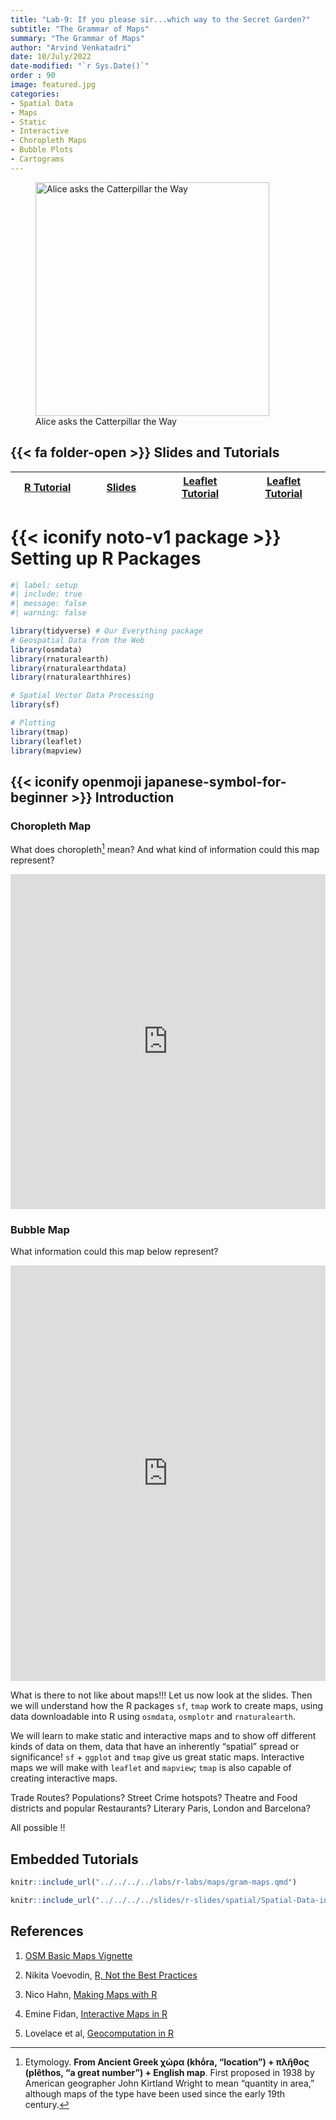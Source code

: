 ```yaml
---
title: "Lab-9: If you please sir...which way to the Secret Garden?"
subtitle: "The Grammar of Maps"
summary: "The Grammar of Maps"
author: "Arvind Venkatadri"
date: 10/July/2022
date-modified: "`r Sys.Date()`"
order : 90
image: featured.jpg
categories:
- Spatial Data
- Maps
- Static
- Interactive
- Choropleth Maps
- Bubble Plots
- Cartograms
---
```


![Alice asks the Catterpillar the
Way](featured.jpg){fig-alt="Alice asks the Catterpillar the Way"
fig-align="center" width="374"}

## {{< fa folder-open >}} Slides and Tutorials

| <a href="../../../../labs/r-labs/maps/gram-maps.qmd"><i class="fa-brands fa-r-project"></i> R Tutorial</a> | <a href="../../../../labs/r-labs/maps/gram-maps.qmd"><iconify-icon icon="icon-park:ppt"></iconify-icon> Slides </a> | <a href="../../labs/r-labs/maps/PlayingwithLeaflet.qmd"><i class="fa-brands fa-r-project"></i> Leaflet Tutorial</a> | <a href="../../labs/r-labs/maps/PlayingwithMapview.qmd"><i class="fa-brands fa-r-project"></i> Leaflet Tutorial</a> |
|-------------------------|-------------------------|-----------------------------|-----------------------------|

# {{< iconify noto-v1 package >}} Setting up R Packages

```r
#| label: setup
#| include: true
#| message: false
#| warning: false

library(tidyverse) # Our Everything package
# Geospatial Data from the Web
library(osmdata)
library(rnaturalearth)
library(rnaturalearthdata)
library(rnaturalearthhires)

# Spatial Vector Data Processing
library(sf)

# Plotting
library(tmap)
library(leaflet)
library(mapview)
```

## {{< iconify openmoji japanese-symbol-for-beginner >}} Introduction

### Choropleth Map

What does choropleth[^1] mean? And what kind of information could this
map represent?

<iframe width="100%" height="536" frameborder="0" src="https://observablehq.com/embed/2930afc559123cab?cells=chart">

</iframe>

### Bubble Map

What information could this map below represent?

<iframe width="100%" height="665" frameborder="0" src="https://observablehq.com/embed/9e3c148cb813bfbc?cells=chart">

</iframe>

What is there to not like about maps!!! Let us now look at the slides.
Then we will understand how the R packages `sf`, `tmap` work to create
maps, using data downloadable into R using `osmdata`, `osmplotr` and
`rnaturalearth`.

We will learn to make static and interactive maps and to show off
different kinds of data on them, data that have an inherently "spatial"
spread or significance! `sf` + `ggplot` and `tmap` give us great static
maps. Interactive maps we will make with `leaflet` and `mapview`; `tmap`
is also capable of creating interactive maps.

Trade Routes? Populations? Street Crime hotspots? Theatre and Food
districts and popular Restaurants? Literary Paris, London and Barcelona?

All possible !!

## Embedded Tutorials
```r
knitr::include_url("../../../../labs/r-labs/maps/gram-maps.qmd")
```

```r
knitr::include_url("../../../../slides/r-slides/spatial/Spatial-Data-in-R.html")
```
## References

1.  [OSM Basic Maps
    Vignette](https://docs.ropensci.org/osmplotr/articles/basic-maps.html)

2.  Nikita Voevodin, [R, Not the Best
    Practices](https://bookdown.org/voevodin_nv/R_Not_the_Best_Practices/maps.html)

3.  Nico Hahn, [Making Maps with
    R](https://bookdown.org/nicohahn/making_maps_with_r5/docs/introduction.html)

4.  Emine Fidan, [Interactive Maps in
    R](https://bookdown.org/eneminef/DRR_Bookdown/)

5.  Lovelace et al, [Geocomputation in
    R](https://geocompr.robinlovelace.net/adv-map.html)

[^1]: Etymology. **From Ancient Greek χώρα (khṓra, "location") + πλῆθος
    (plêthos, "a great number") + English map**. First proposed in 1938
    by American geographer John Kirtland Wright to mean "quantity in
    area," although maps of the type have been used since the early 19th
    century.
